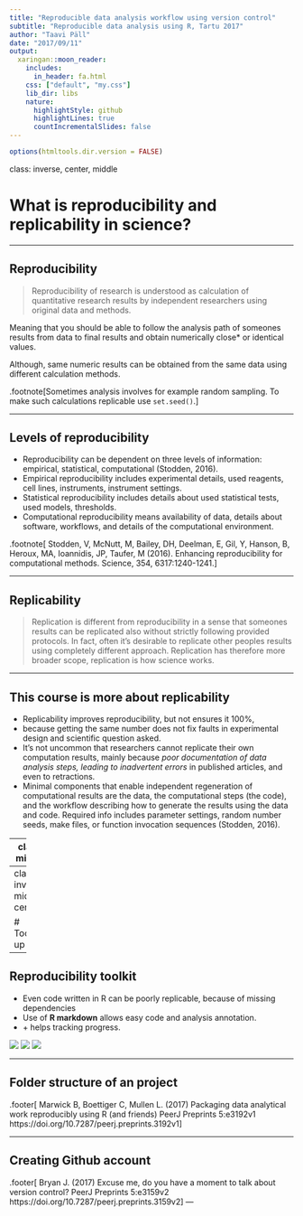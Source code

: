 ```yaml
---
title: "Reproducible data analysis workflow using version control"
subtitle: "Reproducible data analysis using R, Tartu 2017"
author: "Taavi Päll"
date: "2017/09/11"
output:
  xaringan::moon_reader:
    includes:
      in_header: fa.html
    css: ["default", "my.css"]
    lib_dir: libs
    nature:
      highlightStyle: github
      highlightLines: true
      countIncrementalSlides: false
---
```


```r
options(htmltools.dir.version = FALSE)
```

class: inverse, center, middle

# What is reproducibility and replicability in science?

---

## Reproducibility

> Reproducibility of research is understood as calculation of quantitative research results by independent researchers using original data and methods.

Meaning that you should be able to follow the analysis path of someones results 
from data to final results and obtain numerically close* or identical values.


Although, same numeric results can be obtained from the same data using different calculation methods.

.footnote[Sometimes analysis involves for example random sampling. To make 
such calculations replicable use `set.seed()`.]

---

## Levels of reproducibility

- Reproducibility can be dependent on three levels of information: empirical, statistical, computational (Stodden, 2016).
- Empirical reproducibility includes experimental details, used reagents, cell lines, instruments, instrument settings.
- Statistical reproducibility includes details about used statistical tests, used models, thresholds.
- Computational reproducibility means availability of data, details about software, workflows, and details of the computational environment.

.footnote[
Stodden, V, McNutt, M, Bailey, DH, Deelman, E, Gil, Y, Hanson, B, Heroux, MA, Ioannidis, JP, Taufer, M (2016). Enhancing reproducibility for computational methods. Science, 354, 6317:1240-1241.
]

---

## Replicability

> Replication is different from reproducibility in a sense that someones results 
can be replicated also without strictly following provided protocols. In fact, often
it's desirable to replicate other peoples results using completely different approach. 
Replication has therefore more broader scope, replication is how science works.

---

## This course is more about replicability

- Replicability improves reproducibility, but not ensures it 100%, 
- because getting the same number does not fix faults in experimental design and 
scientific question asked. 
- It's not uncommon that researchers cannot replicate their own computation results, mainly because _poor documentation of data analysis steps, leading to inadvertent errors_ in published articles, and even to retractions.
- Minimal components that enable independent regeneration of computational results are the data, the computational steps (the code), and the workflow describing how to generate the results using the data and code. Required info includes parameter settings, random number seeds, make files, or function invocation sequences (Stodden, 2016).

---
class: middle

> **This course teaches how to conduct and document data analysis and disseminate results using freely available toolset, consisting of R statistical language, R markdown and Git version control.**

---
class: inverse, middle, center

# Tooling up

---

## Reproducibility toolkit

- Even code written in R can be poorly replicable, because of missing dependencies
- Use of **R markdown** allows easy code and analysis annotation.
- <i class="fa fa-git" aria-hidden="true"></i> + <i class="fa fa-github" aria-hidden="true"></i> helps tracking progress.


<img src="https://www.stickermule.com/marketplace/embed_img/9288" style="max-width:100%;">
<img src="https://www.stickermule.com/marketplace/embed_img/9305" style="max-width:100%;">
<img src="https://assets-cdn.github.com/images/modules/logos_page/Octocat.png" style="max-width:30%;">

---

## Folder structure of an project


.footer[
Marwick B, Boettiger C, Mullen L. (2017) Packaging data analytical work reproducibly using R (and friends) PeerJ Preprints 5:e3192v1 https://doi.org/10.7287/peerj.preprints.3192v1
]

---

## Creating Github account

.footer[
Bryan J. (2017) Excuse me, do you have a moment to talk about version control? PeerJ Preprints 5:e3159v2 https://doi.org/10.7287/peerj.preprints.3159v2
]
---



